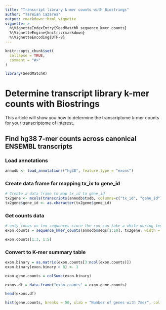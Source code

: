 ```yaml
---
title: "Transcript library k-mer counts with Biostrings"
author: "Tareian Cazares"
output: rmarkdown::html_vignette
vignette: >
  %\VignetteIndexEntry{SeedMatchR_sequence_kmer_counts}
  %\VignetteEngine{knitr::rmarkdown}
  %\VignetteEncoding{UTF-8}
---
```


```r
knitr::opts_chunk$set(
  collapse = TRUE,
  comment = "#>"
)
```

```r
library(SeedMatchR)
```

# Determine transcript library k-mer counts with Biostrings

This article will show you how to determine the transcriptome k-mer counts for your transcriptome of interest. 

## Find hg38 7-mer counts across canonical ENSEMBL transcripts

### Load annotations

```r
annodb <- load_annotations("hg38", feature.type = "exons")
```

### Create data frame for mapping tx_ix to gene_id

```r
# Create a data frame to map tx_id to gene_id
tx2gene <- mcols(transcripts(annodb$txdb, columns=c("tx_id", "gene_id")))
tx2gene$gene_id <- as.character(tx2gene$gene_id)
```

### Get counts data

```r
# only focus on ten sequences since the run can take a while during testing. 
exon.counts = sequence_kmer_counts(annodb$seqs[1:10], tx2gene, width = 7)

exon.counts[1:3, 1:5]
```

### Convert to K-mer summary table 

```r
exon.binary = as.matrix(exon.counts[3:ncol(exon.counts)])
exon.binary[exon.binary > 0] <- 1

exon.gene.counts = colSums(exon.binary)

exons.df = data.frame("exon.counts" = exon.gene.counts)

head(exons.df)
```


```r
hist(gene.counts, breaks = 50, xlab = "Number of genes with 7mer", col = "grey90", main = NULL)
```

